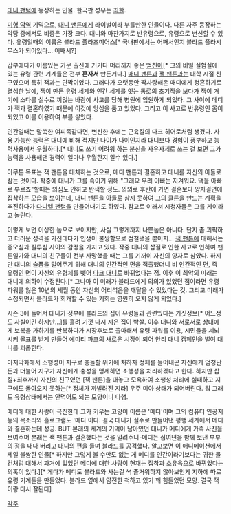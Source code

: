 [[대니 팬텀]]에 등장하는 인물. 한국판 성우는 [[최한]].

[[미형 악역]] 기믹으로, [[대니 팬튼]]에게 라이벌이라 부를만한 인물이다. 다른 자주 등장하는 악당 중에서도 비중은 가장 크다. 대니와 마찬가지로 반유령으로, 유령으로 변신할 수 있다. 유령일때의 이름은 블라드 플라즈미어스[* 국내판에서는 어째서인지 블라드 플라시무스가 되어있다... 어째서?] 

갑부에다가 이름있는 가문 출신에 거기다 머리까지 좋은 [[엄친아]][* 그의 비밀 실험실에 있는 유령 관련 기계들은 전부 '''혼자서''' 만든거다.] [[매디 팬튼]]과 [[잭 팬튼]]과는 대학 시절 친구였으며 특히 잭과는 단짝이었다. 그러다가 오랫동안 짝사랑해온 매디에게 청혼하기로 결심한 날에, 잭이 만든 유령 세계와 인간 세계를 잇는 통로의 초기작을 보다가 잭이 거기에 소다를 실수로 끼얹는 바람에 사고를 당해 병원에 입원하게 되었다. 그 사이에 메디가 잭과 결혼하였기 때문에 이것에 앙심을 품고 있었다. 그리고 이 사고로 반유령인 몸이 되었고 이를 이용하여 부를 쌓았다.

인간일때는 말쑥한 여피족같다면, 변신한 후에는 근육질의 다크 히어로처럼 생겼다. 사용 가능한 능력은 대니에 비해 적지만 나이가 나이인지라 대니보다 경험이 풍부하고 능력사용에서 우월하다.[* 대니도 쓰기 어려워 하는 분신을 자유자제로 쓰는 걸 보면 그가 능력을 사용해댄 경력이 얼마나 우월한지 알수 있다.]

아무튼 목표는 잭 팬튼을 대체하는 것으로, 매디 팬튼과 결혼하고 대니를 자신의 아들로 삼는 것이다. 작중에 대니가 그를 속이기 위해 "그래요 우리 아빠는 지겨워요. 댁을 아빠로 부르죠"할때는 의심도 안하고 반색할 정도. 의외로 후반에 가면 결혼보다 양자결연에 집착하는 모습을 보이는데, [[대니 팬튼]]을 아들로 삼지 못하여 그의 클론을 만드는 계획을 추진하다가 [[다니엘 팬텀]]을 만들어내기도 하였다. 참고로 이래서 시청자들은 그를 게이라고 놀린다.

이렇게 보면 이상한 놈으로 보이지만, 사실 그렇게까지 나쁜놈은 아니다. 단지 좀 괴팍하고 더러운 성격을 가진데다가 인생이 불쌍함으로 점철됐을 뿐이지... [[잭 팬튼]]에 대해서는 증오심과 질투심 사이의 감정을 가지고 있다. 작중 대니의 삽질로 인한 사고로 인하여 팬튼일가와 대니의 친구들이 전부 사망했을 때는 그를 기꺼이 자신의 양자로 삼았다. 하지만 대니의 슬픔을 덜어주기 위해 대니의 인간적인 면을 적출했더니 비 인간적인 면, 즉 유령인 면이 자신의 유령체를 뺏어 [[다크 대니]]로 바뀌었다는 점. 이후 이 최악의 미래는 대니에 의하여 수정된다.[* 그나마 이 미래가 블라드에게 의의가 있었던 점이라면 유령 파워를 잃은 10년의 세월 동안 자신의 어리석음을 깨달을 수 있었다는 것. 그리고 미래가 수정되면서 블라드가 회개할 수 있는 기회는 영원히 오지 않게 되었다.]

시즌 3에 들어서 대니가 정부에 블라드의 집이 유령들과 관련있다는 거짓정보[* 어느정도 사실이긴 하지만...]를 흘려 기껏 다시 지은 집이 박살. 이후 대니와 서로서로 상대에게 보복을 가하기를 반복하다가 시장후보로 출마해서 유령 파워를 이용, 시민들을 세뇌시켜 몰표를 받게 만들어 에미티 파크의 새로운 시장이 되어 안티 대니 캠페인을 벌여 대니를 괴롭힌다.

마지막화에서 소행성이 지구로 충돌할 위기에 처하자 정체를 들어내곤 자신에게 엄청난 돈과 더불어 지구가 자신에게 충성을 맹세하면 소행성을 처리하겠다고 한다. 하지만 삽질+최후까지 자신의 친구였던 [잭 팬튼]을 대놓고 모욕하여 소행성 처리에 실패하고 지구에도 돌아오지 못하는[* 정체가 까발려진 지라] 우주 미아 상태가 되어버린다. 뭐 그래도 유령상태에서는 안먹어도 되는 모양이니 다행.

메디에 대한 사랑이 극진한데 그가 키우는 고양이 이름은 '메디'이며 그의 컴퓨터 인공지능의 목소리와 홀로그램도 '메디'이다.
결국 대니가 실수로 만들어낸 평행 세계에서 메디와 결혼하는데 성공. 
BUT 본래의 세계의 기억이 남아있던 대니가 메디에게 가족 사진을 보여주며 본래는 잭 팬튼과 결혼했다는 것을 알려주니-메디는 십여년을 함께 보낸 부부의 정을 내다 버리고 대니의 편을 들며 블라드를 공격했다. 알고보면 이 애니메이션에서 제일 불쌍한 인물[* 하지만 그렇게 볼 수만도 없는 게 메디를 인간이라기보다는 귀한 물건처럼 대해서 과거에 있었던 메디에 대한 사랑이 현재는 집착과 소유욕으로 바뀌었다는 의혹이 있다.][* 게다가 메디도 블라드와 사는걸 썩 즐거워하지 않아보인게 지하에 따로 유령 기계들을 만들었다. 블라드 옆에서 얌전한 척하고 있기 꽤 힘들었던 모양. 결국 잭이랑 다시 잘된다]

[[각주]]
